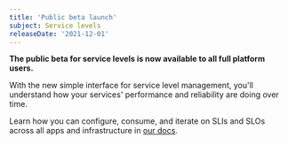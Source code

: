 ```yaml
---
title: 'Public beta launch'
subject: Service levels
releaseDate: '2021-12-01'
---
```


**The public beta for service levels is now available to all full platform users.**

With the new simple interface for service level management, you'll understand how your services' performance and reliability are doing over time.

Learn how you can configure, consume, and iterate on SLIs and SLOs across all apps and infrastructure in [our docs](/docs/service-level-management/intro-slm).
